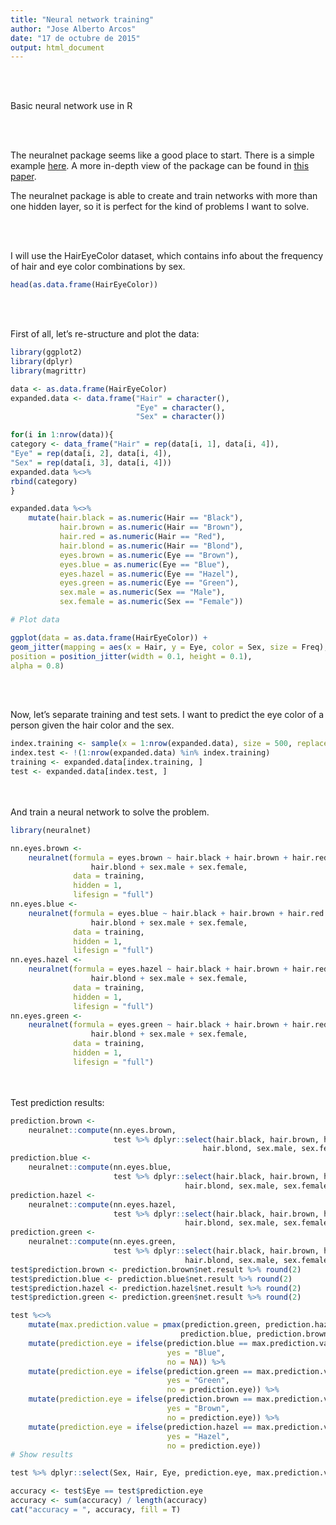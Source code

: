 ```yaml
---
title: "Neural network training"
author: "Jose Alberto Arcos"
date: "17 de octubre de 2015"
output: html_document
---
```


<br><br>

Basic neural network use in R

<br><br>

The neuralnet package seems like a good place to start. There is a simple example [here](http://www.r-bloggers.com/using-neural-networks-for-credit-scoring-a-simple-example/). A more in-depth view of the package can be found in [this paper](http://journal.r-project.org/archive/2010-1/RJournal_2010-1_Guenther+Fritsch.pdf).

The neuralnet package is able to create and train networks with more than one hidden layer, so it is perfect for the kind of problems I want to solve.

<br><br>

I will use the HairEyeColor dataset, which contains info about the frequency of hair and eye color combinations by sex.

```r
head(as.data.frame(HairEyeColor))
```

<br><br>

First of all, let's re-structure and plot the data:

```r
library(ggplot2)
library(dplyr)
library(magrittr)

data <- as.data.frame(HairEyeColor)
expanded.data <- data.frame("Hair" = character(), 
                            "Eye" = character(), 
                            "Sex" = character())

for(i in 1:nrow(data)){
category <- data_frame("Hair" = rep(data[i, 1], data[i, 4]),
"Eye" = rep(data[i, 2], data[i, 4]),
"Sex" = rep(data[i, 3], data[i, 4]))
expanded.data %<>%
rbind(category)
}

expanded.data %<>%
    mutate(hair.black = as.numeric(Hair == "Black"),
           hair.brown = as.numeric(Hair == "Brown"),
           hair.red = as.numeric(Hair == "Red"),
           hair.blond = as.numeric(Hair == "Blond"),
           eyes.brown = as.numeric(Eye == "Brown"),
           eyes.blue = as.numeric(Eye == "Blue"),
           eyes.hazel = as.numeric(Eye == "Hazel"),
           eyes.green = as.numeric(Eye == "Green"),
           sex.male = as.numeric(Sex == "Male"),
           sex.female = as.numeric(Sex == "Female"))

# Plot data

ggplot(data = as.data.frame(HairEyeColor)) +
geom_jitter(mapping = aes(x = Hair, y = Eye, color = Sex, size = Freq),
position = position_jitter(width = 0.1, height = 0.1),
alpha = 0.8)
```

<br><br>

Now, let's separate training and test sets. I want to predict the eye color of a person given the hair color and the sex.

```r
index.training <- sample(x = 1:nrow(expanded.data), size = 500, replace = FALSE)
index.test <- !(1:nrow(expanded.data) %in% index.training)
training <- expanded.data[index.training, ]
test <- expanded.data[index.test, ]
```

<br><br>
And train a neural network to solve the problem.

```r
library(neuralnet)

nn.eyes.brown <- 
    neuralnet(formula = eyes.brown ~ hair.black + hair.brown + hair.red + 
                  hair.blond + sex.male + sex.female,
              data = training,
              hidden = 1,
              lifesign = "full")
nn.eyes.blue <- 
    neuralnet(formula = eyes.blue ~ hair.black + hair.brown + hair.red + 
                  hair.blond + sex.male + sex.female,
              data = training,
              hidden = 1,
              lifesign = "full")
nn.eyes.hazel <- 
    neuralnet(formula = eyes.hazel ~ hair.black + hair.brown + hair.red + 
                  hair.blond + sex.male + sex.female,
              data = training,
              hidden = 1,
              lifesign = "full")
nn.eyes.green <- 
    neuralnet(formula = eyes.green ~ hair.black + hair.brown + hair.red + 
                  hair.blond + sex.male + sex.female,
              data = training,
              hidden = 1,
              lifesign = "full")

```

<br><br>
Test prediction results:

```r
prediction.brown <- 
    neuralnet::compute(nn.eyes.brown, 
                       test %>% dplyr::select(hair.black, hair.brown, hair.red,
                                           hair.blond, sex.male, sex.female))
prediction.blue <- 
    neuralnet::compute(nn.eyes.blue, 
                       test %>% dplyr::select(hair.black, hair.brown, hair.red,
                                       hair.blond, sex.male, sex.female))
prediction.hazel <- 
    neuralnet::compute(nn.eyes.hazel, 
                       test %>% dplyr::select(hair.black, hair.brown, hair.red,
                                       hair.blond, sex.male, sex.female))
prediction.green <- 
    neuralnet::compute(nn.eyes.green, 
                       test %>% dplyr::select(hair.black, hair.brown, hair.red,
                                       hair.blond, sex.male, sex.female))
test$prediction.brown <- prediction.brown$net.result %>% round(2)
test$prediction.blue <- prediction.blue$net.result %>% round(2)
test$prediction.hazel <- prediction.hazel$net.result %>% round(2)
test$prediction.green <- prediction.green$net.result %>% round(2)

test %<>%
    mutate(max.prediction.value = pmax(prediction.green, prediction.hazel, 
                                      prediction.blue, prediction.brown)) %>%
    mutate(prediction.eye = ifelse(prediction.blue == max.prediction.value,
                                   yes = "Blue",
                                   no = NA)) %>%
    mutate(prediction.eye = ifelse(prediction.green == max.prediction.value,
                                   yes = "Green",
                                   no = prediction.eye)) %>%
    mutate(prediction.eye = ifelse(prediction.brown == max.prediction.value,
                                   yes = "Brown",
                                   no = prediction.eye)) %>%
    mutate(prediction.eye = ifelse(prediction.hazel == max.prediction.value,
                                   yes = "Hazel",
                                   no = prediction.eye))
# Show results

test %>% dplyr::select(Sex, Hair, Eye, prediction.eye, max.prediction.value)

accuracy <- test$Eye == test$prediction.eye
accuracy <- sum(accuracy) / length(accuracy)
cat("accuracy = ", accuracy, fill = T)
```